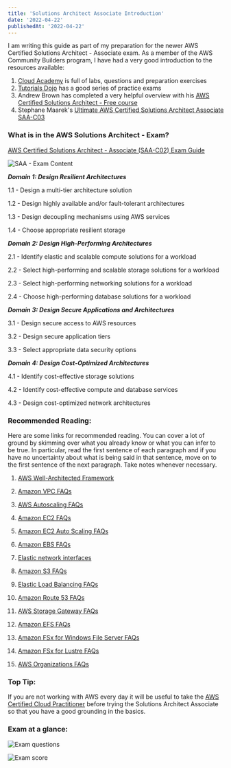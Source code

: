 ```yaml
---
title: 'Solutions Architect Associate Introduction'
date: '2022-04-22'
publishedAt: '2022-04-22'
---
```


I am writing this guide as part of my preparation for the newer AWS Certified Solutions Architect - Associate exam.
As a member of the AWS Community Builders program, I have had a very good introduction to the resources available:
1. [Cloud Academy](https://cloudacademy.com/learning-paths/aws-solutions-architect-associate-saa-c03-certification-preparation-for-aws-1-7446/)
is full of labs, questions and preparation exercises
2. [Tutorials Dojo](https://www.udemy.com/course/aws-certified-solutions-architect-associate-amazon-practice-exams-saa-c03/)
has a good series of practice exams
3. Andrew Brown has completed a very helpful overview with his [AWS Certified Solutions Architect - Free course](https://www.youtube.com/watch?v=Ia-UEYYR44s)
4. Stephane Maarek's [Ultimate AWS Certified Solutions Architect Associate SAA-C03](https://www.udemy.com/course/aws-certified-solutions-architect-associate-saa-c03/)

### What is in the AWS Solutions Architect - Exam?
[AWS Certified Solutions Architect - Associate (SAA-C02) Exam Guide](https://d1.awsstatic.com/training-and-certification/docs-sa-assoc/AWS-Certified-Solutions-Architect-Associate-Exam-Guide_v1.1_2019_08_27_FINAL.pdf)

![SAA - Exam Content](https://user-images.githubusercontent.com/27693622/195693712-afdfd24b-2d6d-48c3-bbcc-c304ee5933d6.png)


***Domain 1: Design Resilient Architectures***

1.1 - Design a multi-tier architecture solution

1.2 - Design highly available and/or fault-tolerant architectures

1.3 - Design decoupling mechanisms using AWS services

1.4 - Choose appropriate resilient storage

***Domain 2: Design High-Performing Architectures***

2.1 - Identify elastic and scalable compute solutions for a workload

2.2 - Select high-performing and scalable storage solutions for a workload

2.3 - Select high-performing networking solutions for a workload

2.4 - Choose high-performing database solutions for a workload

***Domain 3: Design Secure Applications and Architectures***

3.1 - Design secure access to AWS resources

3.2 - Design secure application tiers

3.3 - Select appropriate data security options

***Domain 4: Design Cost-Optimized Architectures***

4.1 - Identify cost-effective storage solutions

4.2 - Identify cost-effective compute and database services

4.3 - Design cost-optimized network architectures

### Recommended Reading:
Here are some links for recommended reading.
You can cover a lot of ground by skimming over what you already know or what you can infer to be true.
In particular, read the first sentence of each paragraph and if you have no uncertainty about what is being said
in that sentence, move on to the first sentence of the next paragraph.
Take notes whenever necessary.

1. [AWS Well-Architected Framework](https://d1.awsstatic.com/whitepapers/architecture/AWS_Well-Architected_Framework.pdf)

2. [Amazon VPC FAQs](https://aws.amazon.com/vpc/faqs/)

3. [AWS Autoscaling FAQs](https://aws.amazon.com/autoscaling/faqs/)

4. [Amazon EC2 FAQs](https://aws.amazon.com/ec2/faqs/)

5. [Amazon EC2 Auto Scaling FAQs](https://aws.amazon.com/ec2/autoscaling/faqs/)

6. [Amazon EBS FAQs](https://aws.amazon.com/ebs/faqs/)

7. [Elastic network interfaces](https://docs.aws.amazon.com/AWSEC2/latest/UserGuide/using-eni.html)

8. [Amazon S3 FAQs](https://aws.amazon.com/s3/faqs/)

9. [Elastic Load Balancing FAQs](https://aws.amazon.com/elasticloadbalancing/faqs/)

10. [Amazon Route 53 FAQs](https://aws.amazon.com/route53/faqs/)

11. [AWS Storage Gateway FAQs](https://aws.amazon.com/storagegateway/faqs/)

12. [Amazon EFS FAQs](https://aws.amazon.com/efs/faq/)

13. [Amazon FSx for Windows File Server FAQs](https://aws.amazon.com/fsx/windows/faqs/)

14. [Amazon FSx for Lustre FAQs](https://aws.amazon.com/fsx/lustre/faqs/)

15. [AWS Organizations FAQs](https://aws.amazon.com/organizations/faqs/)

### Top Tip:
If you are not working with AWS every day it will be useful to take the [AWS Certified Cloud Practitioner](https://aws.amazon.com/certification/certified-cloud-practitioner/)
before trying the Solutions Architect Associate so that you have a good grounding in the basics.

### Exam at a glance:
![Exam questions](https://user-images.githubusercontent.com/27693622/195697986-a6722200-3be9-47cf-9191-b42a203bf682.png)

![Exam score](https://user-images.githubusercontent.com/27693622/195697996-b7454b97-fa46-4785-ab05-531d040c690a.png)
